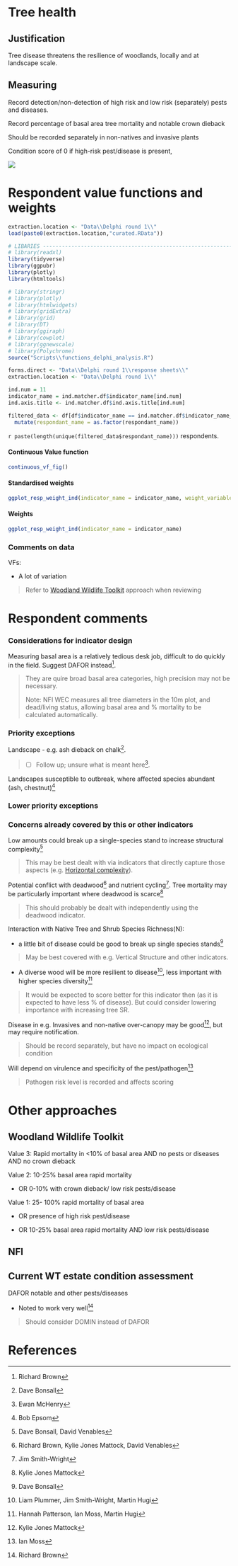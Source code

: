 # Tree health

## Justification

Tree disease threatens the resilience of woodlands, locally and at landscape scale.

## Measuring

Record detection/non-detection of high risk and low risk (separately) pests and diseases.

Record percentage of basal area tree mortality and notable crown dieback

Should be recorded separately in non-natives and invasive plants

Condition score of 0 if high-risk pest/disease is present,

![](images/Tree%20health%202023-11-14%2016.12.01.excalidraw.png)

# Respondent value functions and weights

```r
extraction.location <- "Data\\Delphi round 1\\"
load(paste0(extraction.location,"curated.RData"))
```

```r

# LIBARIES ---------------------------------------------------------------
# library(readxl)
library(tidyverse)
library(ggpubr)
library(plotly)
library(htmltools)

# library(stringr)
# library(plotly)
# library(htmlwidgets)
# library(gridExtra)
# library(grid)
# library(DT)
# library(ggiraph)
# library(cowplot)
# library(ggnewscale)
# library(Polychrome)
source("Scripts\\functions_delphi_analysis.R")

forms.direct <- "Data\\Delphi round 1\\response sheets\\"
extraction.location <- "Data\\Delphi round 1\\"

```

```r

ind.num = 11
indicator_name = ind.matcher.df$indicator_name[ind.num]
ind.axis.title <- ind.matcher.df$ind.axis.title[ind.num]

filtered_data <- df[df$indicator_name == ind.matcher.df$indicator_name_for_extraction[ind.num], ] %>% 
  mutate(respondant_name = as.factor(respondant_name))

```

`r paste(length(unique(filtered_data$respondant_name)))` respondents.

::: panel-tabset
#### Continuous Value function

```r

continuous_vf_fig()

```

#### Standardised weights

```r

ggplot_resp_weight_ind(indicator_name = indicator_name, weight_variable = "weight_standardised")

```

#### Weights

```r

ggplot_resp_weight_ind(indicator_name = indicator_name)

```
:::

### Comments on data

VFs:

-   A lot of variation

> Refer to [Woodland Wildlife Toolkit] approach when reviewing

# Respondent comments

### Considerations for indicator design

Measuring basal area is a relatively tedious desk job, difficult to do quickly in the field. Suggest DAFOR instead[^15_tree-heath-1].

[^15_tree-heath-1]: Richard Brown

> They are quire broad basal area categories, high precision may not be necessary.
>
> Note: NFI WEC measures all tree diameters in the 10m plot, and dead/living status, allowing basal area and % mortality to be calculated automatically.

### Priority exceptions

Landscape - e.g. ash dieback on chalk[^15_tree-heath-2].

[^15_tree-heath-2]: Dave Bonsall

> -   [ ] Follow up; unsure what is meant here[^15_tree-heath-3].

[^15_tree-heath-3]: Ewan McHenry

Landscapes susceptible to outbreak, where affected species abundant (ash, chestnut)[^15_tree-heath-4]

[^15_tree-heath-4]: Bob Epsom

### Lower priority exceptions

### Concerns already covered by this or other indicators

Low amounts could break up a single-species stand to increase structural complexity[^15_tree-heath-5]

[^15_tree-heath-5]: Dave Bonsall, David Venables

> This may be best dealt with via indicators that directly capture those aspects (e.g. [Horizontal complexity](17_horizontal-complexity.qmd)).

Potential conflict with deadwood[^15_tree-heath-6] and nutrient cycling[^15_tree-heath-7]. Tree mortality may be particularly important where deadwood is scarce[^15_tree-heath-8]

[^15_tree-heath-6]: Richard Brown, Kylie Jones Mattock, David Venables

[^15_tree-heath-7]: Jim Smith-Wright

[^15_tree-heath-8]: Kylie Jones Mattock

> This should probably be dealt with independently using the deadwood indicator.

Interaction with Native Tree and Shrub Species Richness(N):

-   a little bit of disease could be good to break up single species stands[^15_tree-heath-9]

[^15_tree-heath-9]: Dave Bonsall

> May be best covered with e.g. Vertical Structure and other indicators.

-   A diverse wood will be more resilient to disease[^15_tree-heath-10], less important with higher species diversity[^15_tree-heath-11]

[^15_tree-heath-10]: Liam Plummer, Jim Smith-Wright, Martin Hugi

[^15_tree-heath-11]: Hannah Patterson, Ian Moss, Martin Hugi

> It would be expected to score better for this indicator then (as it is expected to have less % of disease). But could consider lowering importance with increasing tree SR.

Disease in e.g. Invasives and non-native over-canopy may be good[^15_tree-heath-12], but may require notification.

[^15_tree-heath-12]: Kylie Jones Mattock

> Should be record separately, but have no impact on ecological condition

Will depend on virulence and specificity of the pest/pathogen[^15_tree-heath-13]

[^15_tree-heath-13]: Ian Moss

> Pathogen risk level is recorded and affects scoring

# Other approaches

## Woodland Wildlife Toolkit {sec-wwt_health=""}

Value 3: Rapid mortality in \<10% of basal area AND no pests or diseases AND no crown dieback

Value 2: 10-25% basal area rapid mortality

-   OR 0-10% with crown dieback/ low risk pests/disease

Value 1: 25- 100% rapid mortality of basal area

-   OR presence of high risk pest/disease

-   OR 10-25% basal area rapid mortality AND low risk pests/disease

## NFI

## Current WT estate condition assessment

DAFOR notable and other pests/diseases

-   Noted to work very well[^15_tree-heath-14]

[^15_tree-heath-14]: Richard Brown

> Should consider DOMIN instead of DAFOR

# References
